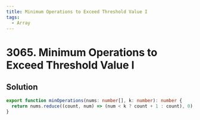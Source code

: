 ```yaml
---
title: Minimum Operations to Exceed Threshold Value I
tags:
  - Array
---
```


# 3065. Minimum Operations to Exceed Threshold Value I

<Badges>
  <LevelBadge level="easy" />
  <TopicBadge name="Array" slug="array" />
</Badges>

## Solution

```typescript filename="solution.ts" copy
export function minOperations(nums: number[], k: number): number {
  return nums.reduce((count, num) => (num < k ? count + 1 : count), 0);
}
```

<ProblemLink
  codingSite="leetcode"
  href="https://leetcode.com/problems/minimum-operations-to-exceed-threshold-value-i"
  title="Minimum Operations to Exceed Threshold Value I"
/>
